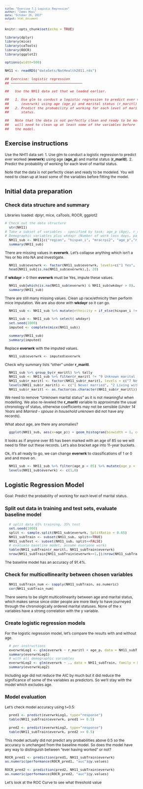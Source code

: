 ```yaml
---
title: "Exercise 7.1 Logistic Regression"
author: "James Hooi"
date: "October 26, 2017"
output: html_document
---
```

<style type="text/css">
body{ font-size: 12px; }
td { font-size: 8px; }
h1.title { font-size: 38px; color: DarkBlue; }
h1 { font-size: 28px; }
h2 { font-size: 20px; }
h3 { font-size: 16px; }
code.r{ font-size: 11px; line-height: 13px; }
pre { font-size: 10px; line-height: 12px; }
</style>


```r
knitr::opts_chunk$set(echo = TRUE)

library(dplyr)
library(mice)
library(caTools)
library(ROCR)
library(ggplot2)

options(width=500)

NH11 <- readRDS("dataSets/NatHealth2011.rds")

## Exercise: logistic regression
## ───────────────────────────────────

##   Use the NH11 data set that we loaded earlier.

##   1. Use glm to conduct a logistic regression to predict ever worked
##      (everwrk) using age (age_p) and marital status (r_maritl).
##   2. Predict the probability of working for each level of marital
##      status.

##   Note that the data is not perfectly clean and ready to be modeled. You
##   will need to clean up at least some of the variables before fitting
##   the model.
```

## Exercise instructions
Use the NH11 data set:
1. Use glm to conduct a logistic regression to predict ever worked (**everwrk**) using age (**age_p**) and marital status (**r_maritl**).
2. Predict the probability of working for each level of marital status.

Note that the data is not perfectly clean and ready to be modeled. You will need to clean up at least some of the variables before fitting the model.

## Initial data preparation

### Check data structure and summary

Libraries loaded: dplyr, mice, caTools, ROCR, ggplot2

```r
# Check out the data structure
  str(NH11)
# Take a subset of variables - specified by task: age_p (Age), r_maritl (Marital Status), everwrk (Ever Worked)
# Demographic variables plus wkdayr (Number of work loss days, past 12 months)
  NH11_sub <- NH11[c("region", "hispan_i", "mracrpi2", "age_p","r_maritl","sex","everwrk", "wkdayr")]
  summary(NH11_sub)
```

There are missing values in **everwrk**. Let's collapse anything which isn't a Yes or No into NA and investigate.

```r
  NH11_sub$everwrk <- factor(NH11_sub$everwrk, levels=c("1 Yes", "2 No"))
  head(NH11_sub[is.na(NH11_sub$everwrk),], 20)
```

If **wkdayr** > 0 then **everwrk** must be Yes, impute these values.

```r
  NH11_sub[which(is.na(NH11_sub$everwrk) & NH11_sub$wkdayr > 0), "everwrk"] <- "1 Yes"
  summary(NH11_sub)
```

There are still many missing values. Clean up race/ethnicity then perform mice imputation. We are also done with **wkdayr** so it can go.

```r
  NH11_sub <- NH11_sub %>% mutate(ethnicity = if_else(hispan_i != "12 Not Hispanic/Spanish origin", "04 Hispanic", as.character(mracrpi2)), ethnicity = factor(ethnicity, levels = unique(ethnicity))) %>% select(-hispan_i, -mracrpi2)

  NH11_sub <- NH11_sub %>% select(-wkdayr)
  set.seed(1000)
  imputed <- complete(mice(NH11_sub))
  
  summary(NH11_sub)
  summary(imputed)
```

Replace **everwrk** with the imputed values.

```r
  NH11_sub$everwrk <- imputed$everwrk
```

Check why summary lists "other" under **r_maritl**.

```r
  NH11_sub %>% group_by(r_maritl) %>% tally
  NH11_sub <- NH11_sub %>% filter(r_maritl != "9 Unknown marital status")
  NH11_sub$r_maritl <- factor(NH11_sub$r_maritl, levels = c("7 Never married", "8 Living with partner", "1 Married - spouse in household","2 Married - spouse not in household", "6 Separated", "5 Divorced", "4 Widowed", "0 Under 14 Years", "3 Married - spouse in household unknown"))
  levels(NH11_sub$r_maritl) <- c("1 Never married", "2 Living with partner", "3 Married - spouse in household", "4 Married - spouse not in household","5 Separated", "6 Divorced", "7 Widowed", "98 Under 14 Years", "99 Married - spouse in household unknown")
  NH11_sub$r_maritl <- as.factor(as.character(NH11_sub$r_maritl))
```

We need to remove "Unknown marital status" as it is not meaningful when modelling. We also re-leveled the **r_maritl** variable to approximate the usual chronology of status, otherwise coefficients may not be sensible (*Under 14 Years* and *Married - spouse in household unknown* did not have any records).

What about age, are there any anomalies?

```r
  ggplot(NH11_sub, aes(x=age_p)) + geom_histogram(binwidth = 1, col="white")
```

It looks as if anyone over 85 has been marked with an age of 85 so we will need to filter out these records. Let's also bracket age into 11-year buckets.

Ok, it's all ready to go, we can change **everwrk** to classifications of 1 or 0 and and move on.

```r
  NH11_sub <- NH11_sub %>% filter(age_p < 85) %>% mutate(age_p = factor(cut(age_p, breaks=6)))
  levels(NH11_sub$everwrk) <- c(1,0)
```

## Logistic Regression Model

Goal: Predict the probability of working for each level of marital status.

### Split out data in training and test sets, evaluate baseline model

```r
  # split data 65% training, 35% test
  set.seed(1000)
  split <- sample.split(NH11_sub$everwrk, SplitRatio = 0.65)
  NH11_subTrain <- subset(NH11_sub, split==TRUE)
  NH11_subTest <- subset(NH11_sub, split==FALSE)
  # evaluate baseline model, assume everyone works
  table(NH11_subTrain$r_maritl, NH11_subTrain$everwrk)
  nrow(NH11_subTrain[NH11_subTrain$everwrk==1,])/nrow(NH11_subTrain)
```

The baseline model has an accuracy of 91.4%.

### Check for multicollinearity between chosen variables

```r
  NH11_subTrain_num <- sapply(NH11_subTrain, as.numeric)
  cor(NH11_subTrain_num)
```

There seems to be slight multicollinearity between age and marital status, which makes sense since older people are more likely to have journeyed through the chronologically ordered marital statuses. None of the x variables have a strong correlation with the y variable.

### Create logistic regression models

For the logistic regression model, let's compare the results with and without age.

```r
  # per instructions
  everwrkLog1 <- glm(everwrk ~ r_maritl + age_p, data = NH11_subTrain, family = binomial)
  summary(everwrkLog1)
  # with all demographic variables
  everwrkLog2 <- glm(everwrk ~ ., data = NH11_subTrain, family = binomial)
  summary(everwrkLog2)
```

Including age did not reduce the AIC by much but it did reduce the significance of some of the variables as predictors. So we'll stay with the model which excludes age.

### Model evaluation

Let's check model accuracy using t=0.5:

```r
  pred1 <- predict(everwrkLog1, type="response")
  table(NH11_subTrain$everwrk, pred1 >= 0.5)
  
  pred2 <- predict(everwrkLog2, type="response")
  table(NH11_subTrain$everwrk, pred2 >= 0.5)
```

This model actually did not predict any probabilities above 0.5 so the accuracy is unchanged from the baseline model. So does the model have any way to distinguish between "ever having worked" or not?

```r
ROCR_pred1 <- prediction(pred1, NH11_subTrain$everwrk)
as.numeric(performance(ROCR_pred1, "auc")@y.values)

ROCR_pred2 <- prediction(pred2, NH11_subTrain$everwrk)
as.numeric(performance(ROCR_pred2, "auc")@y.values)
```


Let's look at the ROC Curve to see what threshold value 